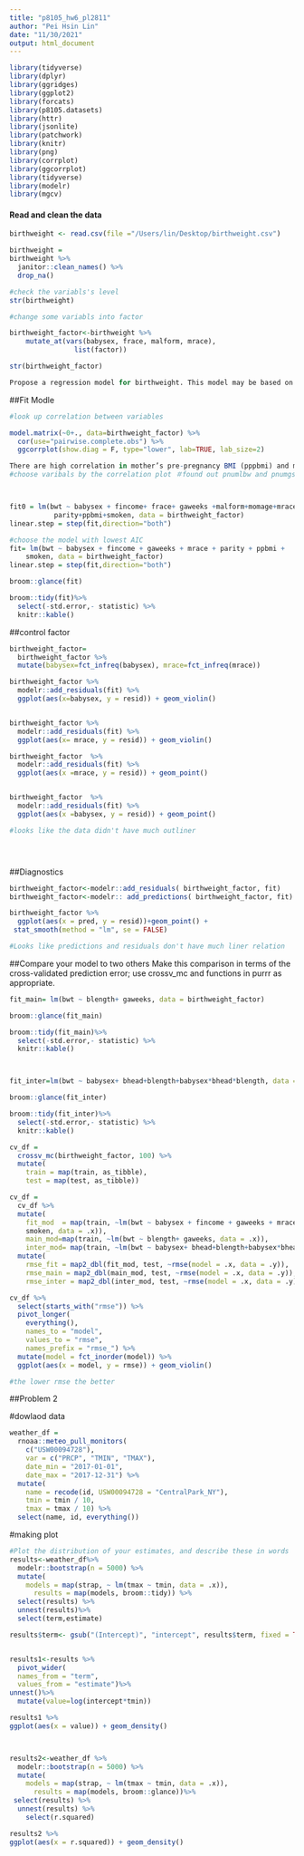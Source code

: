 ```yaml
---
title: "p8105_hw6_pl2811"
author: "Pei Hsin Lin"
date: "11/30/2021"
output: html_document
---
```

```r
library(tidyverse)
library(dplyr)
library(ggridges)
library(ggplot2)
library(forcats)
library(p8105.datasets)
library(httr)
library(jsonlite)
library(patchwork)
library(knitr)    
library(png)
library(corrplot)
library(ggcorrplot)
library(tidyverse)
library(modelr)
library(mgcv)
```

#### Read and clean the data
```r
birthweight <- read.csv(file ="/Users/lin/Desktop/birthweight.csv")
```

```r
birthweight = 
birthweight %>% 
  janitor::clean_names() %>%
  drop_na()

#check the variabls's level
str(birthweight)

#change some variabls into factor

birthweight_factor<-birthweight %>%
    mutate_at(vars(babysex, frace, malform, mrace),
                list(factor))

str(birthweight_factor)             

Propose a regression model for birthweight. This model may be based on a hypothesized structure for the factors that underly birthweight, on a data-driven model-building process, or a combination of the two. Describe your modeling process and show a plot of model residuals against fitted values – use add_predictions and add_residuals in making this plot.
```

##Fit Modle
```r
#look up correlation between variables 

model.matrix(~0+., data=birthweight_factor) %>% 
  cor(use="pairwise.complete.obs") %>% 
  ggcorrplot(show.diag = F, type="lower", lab=TRUE, lab_size=2)

There are high correlation in mother’s pre-pregnancy BMI (pppbmi) and mother’s pre-pregnancy weight (ppwt),  mother’s weight at delivery(delwt) and mother’s pre-pregnancy weight(ppwt), mother’s weight at delivery (delwt) and mother’s pre-pregnancy BMI (ppbmi), race of father and mother, baby’s length at birth (blength) and baby’s birth weight (bwt).
#choose varibals by the correlation plot ＃found out pnumlbw and pnumgsa are all 0, drop theme.



fit0 = lm(bwt ~ babysex + fincome+ frace+ gaweeks +malform+momage+mrace+
           parity+ppbmi+smoken, data = birthweight_factor)
linear.step = step(fit,direction="both")

#choose the model with lowest AIC
fit= lm(bwt ~ babysex + fincome + gaweeks + mrace + parity + ppbmi + 
    smoken, data = birthweight_factor)
linear.step = step(fit,direction="both")

broom::glance(fit)

broom::tidy(fit)%>%
  select(-std.error,- statistic) %>% 
  knitr::kable()
````
##control factor
```r
birthweight_factor=
  birthweight_factor %>%
  mutate(babysex=fct_infreq(babysex), mrace=fct_infreq(mrace))
```

```r
birthweight_factor %>% 
  modelr::add_residuals(fit) %>% 
  ggplot(aes(x=babysex, y = resid)) + geom_violin()  


birthweight_factor %>% 
  modelr::add_residuals(fit) %>% 
  ggplot(aes(x= mrace, y = resid)) + geom_violin() 

birthweight_factor  %>% 
  modelr::add_residuals(fit) %>% 
  ggplot(aes(x =mrace, y = resid)) + geom_point()


birthweight_factor  %>% 
  modelr::add_residuals(fit) %>% 
  ggplot(aes(x =babysex, y = resid)) + geom_point()

#looks like the data didn't have much outliner





```

##Diagnostics
```r
birthweight_factor<-modelr::add_residuals( birthweight_factor, fit)
birthweight_factor<-modelr:: add_predictions( birthweight_factor, fit)

birthweight_factor %>%
  ggplot(aes(x = pred, y = resid))+geom_point() +
 stat_smooth(method = "lm", se = FALSE)

#Looks like predictions and residuals don't have much liner relation
```
##Compare your model to two others
Make this comparison in terms of the cross-validated prediction error; use crossv_mc and functions in purrr as appropriate.


```r

fit_main= lm(bwt ~ blength+ gaweeks, data = birthweight_factor)

broom::glance(fit_main)

broom::tidy(fit_main)%>%
  select(-std.error,- statistic) %>% 
  knitr::kable()



fit_inter=lm(bwt ~ babysex+ bhead+blength+babysex*bhead*blength, data = birthweight_factor)

broom::glance(fit_inter)

broom::tidy(fit_inter)%>%
  select(-std.error,- statistic) %>% 
  knitr::kable()
```

```r
cv_df =
  crossv_mc(birthweight_factor, 100) %>% 
  mutate(
    train = map(train, as_tibble),
    test = map(test, as_tibble))

cv_df = 
  cv_df %>% 
  mutate(
    fit_mod  = map(train, ~lm(bwt ~ babysex + fincome + gaweeks + mrace + parity + ppbmi + 
    smoken, data = .x)),
    main_mod=map(train, ~lm(bwt ~ blength+ gaweeks, data = .x)),
    inter_mod= map(train, ~lm(bwt ~ babysex+ bhead+blength+babysex*bhead*blength, data = as_tibble(.x))))%>% 
  mutate(
    rmse_fit = map2_dbl(fit_mod, test, ~rmse(model = .x, data = .y)),
    rmse_main = map2_dbl(main_mod, test, ~rmse(model = .x, data = .y)),
    rmse_inter = map2_dbl(inter_mod, test, ~rmse(model = .x, data = .y)))
```

```r
cv_df %>% 
  select(starts_with("rmse")) %>% 
  pivot_longer(
    everything(),
    names_to = "model", 
    values_to = "rmse",
    names_prefix = "rmse_") %>% 
  mutate(model = fct_inorder(model)) %>% 
  ggplot(aes(x = model, y = rmse)) + geom_violin()

#the lower rmse the better
```

##Problem 2

#dowlaod data
```r
weather_df = 
  rnoaa::meteo_pull_monitors(
    c("USW00094728"),
    var = c("PRCP", "TMIN", "TMAX"), 
    date_min = "2017-01-01",
    date_max = "2017-12-31") %>%
  mutate(
    name = recode(id, USW00094728 = "CentralPark_NY"),
    tmin = tmin / 10,
    tmax = tmax / 10) %>%
  select(name, id, everything())
```

#making plot 
```r
#Plot the distribution of your estimates, and describe these in words
results<-weather_df%>% 
  modelr::bootstrap(n = 5000) %>% 
  mutate(
    models = map(strap, ~ lm(tmax ~ tmin, data = .x)),
      results = map(models, broom::tidy)) %>% 
  select(results) %>% 
  unnest(results)%>% 
  select(term,estimate)

results$term<- gsub("(Intercept)", "intercept", results$term, fixed = TRUE)


results1<-results %>%
  pivot_wider(
  names_from = "term", 
  values_from = "estimate")%>%
unnest()%>%
  mutate(value=log(intercept*tmin))

results1 %>% 
ggplot(aes(x = value)) + geom_density()



results2<-weather_df %>% 
  modelr::bootstrap(n = 5000) %>% 
  mutate(
    models = map(strap, ~ lm(tmax ~ tmin, data = .x)),
      results = map(models, broom::glance))%>%
 select(results) %>% 
  unnest(results) %>%
    select(r.squared)

results2 %>% 
ggplot(aes(x = r.squared)) + geom_density()
```

